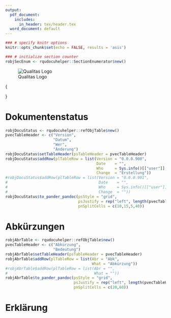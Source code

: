 ```yaml
---
output:
  pdf_document:
    includes:
      in_header: tex/header.tex
  word_document: default
---
```


```r
### # specify knitr options
knitr::opts_chunk$set(echo = FALSE, results = 'asis')

### # initialize section counter
robjSecEnum <- rqudocuhelper::SectionEnumerator$new()
```

![Qualitas Logo](png/QualitasLogo.png)

\fcolorbox{black}{white}{
	\parbox[t]{1.0\linewidth}{
		\centering \fontsize{12pt}{20pt}\selectfont % 
		\vspace*{0.5cm} % 

		\hfill Docu -Type

		\vspace*{0.5cm} 
	}
}

\vspace*{0.5cm}

\fcolorbox{black}{white}{
	\parbox[t]{1.0\linewidth}{
		\centering \fontsize{25pt}{40pt}\selectfont %
		\vspace*{0.7cm}
    Title 1    \\
    Title 2    \\
    Title 3    \\

		\vspace*{0.7cm} % Space between the end of the title and the bottom of the grey box
	}
}

\vspace*{1cm}

\begin{center}
\includegraphics[width=0.5\textwidth]{png/Pedigree.png}
\end{center}

\vspace{5ex}
{\centering \small
\hfill
\begin{tabular}{l}
Peter von Rohr                      \\
FB EDV, Qualitas AG                 \\
Chamerstrasse 56, CH-6300 Zug       \\
\verb+http://www.qualitasag.ch+     \\
\verb+peter.vonrohr@qualitasag.ch+  
\end{tabular}
}

\pagebreak

\tableofcontents

\pagebreak

# Dokumentenstatus



```r
robjDocuStatus <- rqudocuhelper::refObjTable$new()
pvecTableHeader <- c("Version",
                     "Datum",
                     "Wer",
                     "Änderung")
robjDocuStatus$setTableHeader(psTableHeader = pvecTableHeader)
robjDocuStatus$addRow(plTableRow = list(Version = "0.0.0.900",
                                        Date    = "",
                                        Who     = Sys.info()[["user"]],
                                        Change  = "Erstellung"))
#robjDocuStatus$addRow(plTableRow = list(Version = "0.0.0.901",
#                                        Date    = "",
#                                        Who     = Sys.info()[["user"]],
#                                        Change  = ""))
robjDocuStatus$to_pander_pandoc(psStyle = "grid",
                                psJustify = rep("left", length(pvecTableHeader)),
                                pnSplitCells = c(10,15,5,40))

```

\pagebreak

# Abkürzungen

```r
robjAbrTable <- rqudocuhelper::refObjTable$new()
pvecTableHeader <- c("Abkürzung",
                     "Bedeutung")
robjAbrTable$setTableHeader(psTableHeader = pvecTableHeader)
robjAbrTable$addRow(plTableRow = list(Abr = "Abk",
                                      What = "Abkürzung"))
#robjAbrTable$addRow(plTableRow = list(Abr = "",
#                                      What = ""))
robjAbrTable$to_pander_pandoc(psStyle = "grid",
                              psJustify = rep("left", length(pvecTableHeader)),
                              pnSplitCells = c(20,60))
```

\pagebreak


# Erklärung
